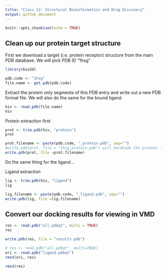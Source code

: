 ```yaml
---
title: "Class 12: Structural Bioinformatics and Drug Discvoery"
output: github_document
---
```


```r
knitr::opts_chunk$set(echo = TRUE)
```

## Clean up our protein target structure 

First we download a target (i.e. protein receptor) structure from the main PDB database. We will pick PDB ID "1hsg"

```r
library(bio3d)

pdb.code <- "1hsg"
file.name <- get.pdb(pdb.code)
```

Extract the protein only segments of this PDB entry and write out a new PDB format file. We will also do the same for the bound ligand. 


```r
hiv <- read.pdb(file.name)
hiv
```

Protein extraction first 

```r
prot <- trim.pdb(hiv, "protein")
prot
```

```r
prot.filename <- paste(pdb.code, "_protein.pdb", sep="")
#write.pdb(prot, file = "1hsg_protein.pdb") will hardcode the protein into the script. Using the paste function allows us to have a more friendly code to use in the future. 
write.pdb(prot, file =prot.filename)
```

Do the same thing for the ligand...

Ligand extraction 

```r
lig <- trim.pdb(hiv, "ligand")
lig
```

```r
lig.filename <- paste(pdb.code, "_ligand.pdb", sep="")
write.pdb(lig, file =lig.filename)
```

## Convert our docking results for viewing in VMD

```r
res <- read.pdb("all.pdbqt", multi = TRUE)
res
```

```r
write.pdb(res, file = "results.pdb")
```

```r
# res <- read.pdb("all.pdbqt", multi=TRUE)
ori <- read.pdb("ligand.pdbqt")
rmsd(ori, res)
```

```r
rmsd(res)
```




























